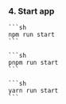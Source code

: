 
### 4. Start app

<SelectableContent client:load frameworkSwitcher syncKey="packageManager">
  <Fragment slotIdx="1" slot="npm">

    ```sh
    npm run start
    ```

  </Fragment>
  <Fragment slotIdx="2" slot="pnpm">

    ```sh
    pnpm run start
    ```

  </Fragment>
  <Fragment slotIdx="3" slot="yarn">

    ```sh
    yarn run start
    ```

  </Fragment>
</SelectableContent>

